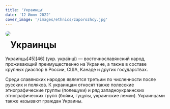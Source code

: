 ```yaml
---
title: 'Украинцы'
date: '12 Июля 2022'
cover_image: '/images/ethnics/zaporozhcy.jpg'
---
```


<img style="float: left; border-radius: 2rem; margin-bottom: 20px;" src="/images/ethnics/zaporozhcy.jpg">

# Украинцы

Украи́нцы[45][46] (укр. українці) — восточнославянский народ, проживающий преимущественно на Украине, а также в составе крупных диаспор в России, США, Канаде и других государствах.

Среди славянских народов является третьим по численности после русских и поляков. К украинцам относят также полесские этнографические группы (полещуки) и ряд западноукраинских этнографических групп (бойки, гуцулы, украинские лемки). Украинцами также называют граждан Украины.
